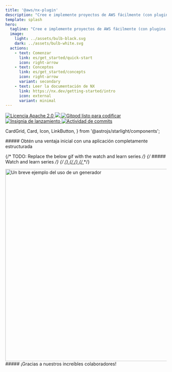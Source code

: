 ```yaml
---
title: '@aws/nx-plugin'
description: "Cree e implemente proyectos de AWS fácilmente (con plugins de NX)"
template: splash
hero:
  tagline: "Cree e implemente proyectos de AWS fácilmente (con plugins de NX)"
  image:
    light: ../assets/bulb-black.svg
    dark: ../assets/bulb-white.svg
  actions:
    - text: Comenzar
      link: es/get_started/quick-start
      icon: right-arrow
    - text: Conceptos
      link: es/get_started/concepts
      icon: right-arrow
      variant: secondary
    - text: Leer la documentación de NX
      link: https://nx.dev/getting-started/intro
      icon: external
      variant: minimal
---
```




<p class="badges">
  <a href="https://opensource.org/licenses/Apache-2.0">
    <img
      src="https://img.shields.io/badge/License-Apache%202.0-yellowgreen.svg"
      alt="Licencia Apache 2.0"
    />
  </a>
  <a href="https://codecov.io/gh/awslabs/nx-plugin-for-aws">
    <img src="https://codecov.io/gh/awslabs/nx-plugin-for-aws/graph/badge.svg?token=X27pgFfxuQ" />
  </a>
  <a href="https://gitpod.io/new/?workspaceClass=g1-large#https://github.com/awslabs/nx-plugin-for-aws">
    <img
      src="https://img.shields.io/badge/Gitpod-ready--to--code-blue?logo=gitpod"
      alt="Gitpod listo para codificar"
    />
  </a>
  <a href="https://github.com/awslabs/nx-plugin-for-aws/actions/workflows/ci.yml">
    <img
      src="https://github.com/awslabs/nx-plugin-for-aws/actions/workflows/ci.yml/badge.svg"
      alt="Insignia de lanzamiento"
    />
  </a>
  <a href="https://github.com/awslabs/nx-plugin-for-aws/commits/main">
    <img
      src="https://img.shields.io/github/commit-activity/w/awslabs/nx-plugin-for-aws"
      alt="Actividad de commits"
    />
  </a>
</p>

  CardGrid,
  Card,
  Icon,
  LinkButton,
} from '@astrojs/starlight/components';

<div class='container three-column grid-icons'>
##### Obtén una ventaja inicial con una aplicación completamente estructurada

<CardGrid className="foo">
  <Card title="Añade componentes a tu proyecto">
    <Icon name="puzzle" size="100px"/>
  </Card>
  <Card title="Comparte código y colabora sin problemas">
    <Icon name="seti:bicep" size="100px"/>
  </Card>
  <Card title="Personaliza tus proyectos a tu manera">
    <Icon name="seti:config" size="100px"/>
  </Card>
</CardGrid>
</div>

<div class='container'>

{/* TODO: Replace the below gif with the watch and learn series */}
{/* ##### Watch and learn series */}
{/* <a href="/videos/course/overview"> */}
{/* <VideoPlayer link="https://www.youtube.com/watch?v=5u0Ds7wzUeI" /> */}
{/* </a> */}

<div style={{ width: '100%' }}>
  <Image
    style={{ margin: 'auto' }}
    src={websiteGeneratorGif}
    alt="Un breve ejemplo del uso de un generador"
    width="800"
    height="600"
  />
</div>

</div>

<div class="container">
  ##### ¡Gracias a nuestros increíbles colaboradores!
  <ContributorList githubRepo="awslabs/nx-plugin-for-aws" />
</div>